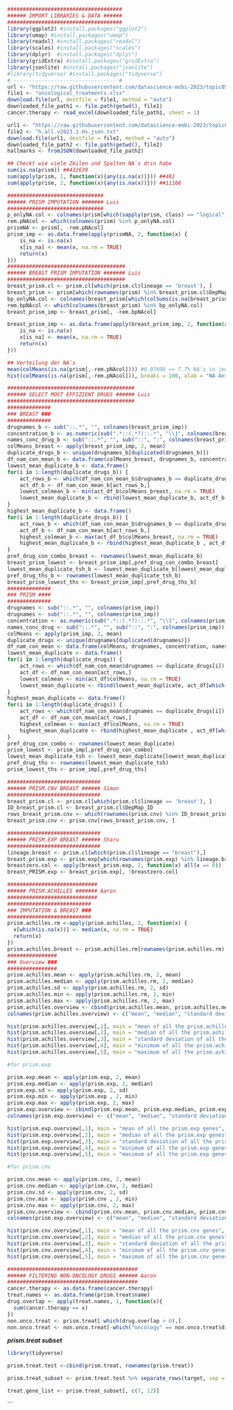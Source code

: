 ```r
#####################################
###### IMPORT LIBRARIES & DATA ######
#####################################
library(ggplot2) #install.packages("ggplot2")
library(umap) #install.packages("umap")
library(readxl) #install.packages("readxl")
library(scales) #install.packages("scales")
library(dplyr)  #install.packages("dplyr")
library(gridExtra) #install.packages("gridExtra")
library(jsonlite) #install.packages("jsonlite")
#library(tidyverse) #install.packages("tidyverse")
# --------------------------------- #
url <- "https://raw.githubusercontent.com/datascience-mobi-2023/topic05_team04/main/07_extdata/oncological_treatments.xlsx"
file1 <- "oncological_treatments.xlsx"
download.file(url, destfile = file1, method = "auto")
downloaded_file_path1 <- file.path(getwd(), file1)
cancer.therapy <- read_excel(downloaded_file_path1, sheet = 1)

url1 <- "https://raw.githubusercontent.com/datascience-mobi-2023/topic05_team04/main/07_extdata/h.all.v2023.1.Hs.json.txt"
file2 <- "h.all.v2023.1.Hs.json.txt"
download.file(url1, destfile = file2, method = "auto")
downloaded_file_path2 <- file.path(getwd(), file2)
hallmarks <- fromJSON(downloaded_file_path2)
```
```r
## Checkt wie viele Zeilen und Spalten NA`s drin habe
sum(is.na(prism)) ##432639
sum(apply(prism, 1, function(x){any(is.na(x))})) ##481
sum(apply(prism, 2, function(x){any(is.na(x))})) ##11168

###############################
###### PRISM IMPUTATION ####### Luis
###############################
p_onlyNA.col <- colnames(prism[which(sapply(prism, class) == "logical")]) 
rem.pNAcol <- which(colnames(prism) %in% p_onlyNA.col)
prismNA <- prism[, -rem.pNAcol]
prism_imp <- as.data.frame(apply(prismNA, 2, function(x) {
    is_na <- is.na(x)
    x[is_na] <- mean(x, na.rm = TRUE)
    return(x)
})) 
######################################
###### BREAST PRISM IMPUTATION ####### Luis
######################################
breast_prism.cl <- prism.cl[which(prism.cl$lineage == 'breast'), ]
breast_prism <- prism[which(rownames(prism) %in% breast_prism.cl$DepMap_ID), ]
bp_onlyNA.col <- colnames(breast_prism[which(colSums(is.na(breast_prism)) == 22)]) 
rem.bpNAcol <- which(colnames(breast_prism) %in% bp_onlyNA.col)
breast_prism_imp <- breast_prism[, -rem.bpNAcol] 

breast_prism_imp <- as.data.frame(apply(breast_prism_imp, 2, function(x) {
    is_na <- is.na(x)
    x[is_na] <- mean(x, na.rm = TRUE)
    return(x)
}))

## Verteilung der NA`s
mean(colMeans(is.na(prism[,-rem.pNAcol]))) #0.07698 => 7.7% NA`s in jeder Spalte
hist(colMeans(is.na(prism[,-rem.pNAcol])), breaks = 100, xlab = "NA Anteil", main = "Histogramm der NA Anteile")
```
```r
#########################################
###### SELECT MOST EFFIZIENT DRUGS ###### Luis
#########################################
##############
### BREAST ###
##############
drugnames_b <- sub("::.*", "", colnames(breast_prism_imp))
concentration_b <- as.numeric(sub(".*::(.*?)::.*", "\\1", colnames(breast_prism_imp)))
names_conc_drug_b <- sub("::.*", "", sub("::", ":", colnames(breast_prism_imp)))
colMeans_breast <- apply(breast_prism_imp, 2, mean)
duplicate_drugs_b <- unique(drugnames_b[duplicated(drugnames_b)])
df_nam_con_mean_b <- data.frame(colMeans_breast, drugnames_b, concentration_b, names_conc_drug_b)
lowest_mean_duplicate_b <- data.frame()
for(i in 1:length(duplicate_drugs_b)) {
    act_rows_b <- which(df_nam_con_mean_b$drugnames_b == duplicate_drugs_b[i])
    act_df_b <- df_nam_con_mean_b[act_rows_b,]
    lowest_colmean_b <- min(act_df_b$colMeans_breast, na.rm = TRUE)
    lowest_mean_duplicate_b <- rbind(lowest_mean_duplicate_b, act_df_b[which(act_df_b$colMeans_breast == lowest_colmean_b),])
}
highest_mean_duplicate_b <- data.frame()
for(i in 1:length(duplicate_drugs_b)) {
    act_rows_b <- which(df_nam_con_mean_b$drugnames_b == duplicate_drugs_b[i])
    act_df_b <- df_nam_con_mean_b[act_rows_b,]
    highest_colmean_b <- max(act_df_b$colMeans_breast, na.rm = TRUE)
    highest_mean_duplicate_b <- rbind(highest_mean_duplicate_b , act_df_b[which(act_df_b$colMeans_breast == highest_colmean_b),])
}
pref_drug_con_combo_breast <- rownames(lowest_mean_duplicate_b)
breast_prism_lowest <- breast_prism_imp[,pref_drug_con_combo_breast]
lowest_mean_duplicate_tsh_b <- lowest_mean_duplicate_b[lowest_mean_duplicate_b$colMeans_breast < -2,]
pref_drug_ths_b <- rownames(lowest_mean_duplicate_tsh_b)
breast_prism_lowest_ths <- breast_prism_imp[,pref_drug_ths_b]
##############
### PRISM ####
##############
drugnames <- sub("::.*", "", colnames(prism_imp))
drugnames <- sub("::.*", "", colnames(prism_imp))
concentration <- as.numeric(sub(".*::(.*?)::.*", "\\1", colnames(prism_imp)))
names_conc_drug <- sub("::.*", "", sub("::", ":", colnames(prism_imp)))
colMeans <- apply(prism_imp, 2, mean)
duplicate_drugs <- unique(drugnames[duplicated(drugnames)])
df_nam_con_mean <- data.frame(colMeans, drugnames, concentration, names_conc_drug)
lowest_mean_duplicate <- data.frame()
for(i in 1:length(duplicate_drugs)) {
    act_rows <- which(df_nam_con_mean$drugnames == duplicate_drugs[i])
    act_df <- df_nam_con_mean[act_rows,]
    lowest_colmean <- min(act_df$colMeans, na.rm = TRUE)
    lowest_mean_duplicate <- rbind(lowest_mean_duplicate, act_df[which(act_df$colMeans == lowest_colmean),])
}
highest_mean_duplicate <- data.frame()
for(i in 1:length(duplicate_drugs)) {
    act_rows <- which(df_nam_con_mean$drugnames == duplicate_drugs[i])
    act_df <- df_nam_con_mean[act_rows,]
    highest_colmean <- max(act_df$colMeans, na.rm = TRUE)
    highest_mean_duplicate <- rbind(highest_mean_duplicate , act_df[which(act_df$colMeans == highest_colmean),])
}
pref_drug_con_combo <- rownames(lowest_mean_duplicate)
prism_lowest <- prism_imp[,pref_drug_con_combo]
lowest_mean_duplicate_tsh <- lowest_mean_duplicate[lowest_mean_duplicate$colMeans < -2,]
pref_drug_ths <- rownames(lowest_mean_duplicate_tsh)
prism_lowest_ths <- prism_imp[,pref_drug_ths]
```
```r
##############################
###### PRISM.CNV BREAST ###### Simon
##############################
breast_prism.cl <- prism.cl[which(prism.cl$lineage == 'breast'), ]
ID_breast_prism.cl <- breast_prism.cl$DepMap_ID
rows_breast_prism.cnv <- which(rownames(prism.cnv) %in% ID_breast_prism.cl)
breast_prism.cnv <- prism.cnv[rows_breast_prism.cnv, ]
```
```r
##############################
###### PRISM.EXP BREAST ###### Sharu
##############################
lineage.breast <- prism.cl[which(prism.cl$lineage == "breast"),]
breast_prism.exp <- prism.exp[which(rownames(prism.exp) %in% lineage.breast$DepMap_ID),]
breastzero.col <- apply(breast_prism.exp, 2, function(x) all(x == 0))
breast_PRISM.exp <- breast_prism.exp[, !breastzero.col]
```
```r
#############################
###### PRISM.ACHILLES ####### Aaron
#############################
###########################
### IMPUTATION & BREAST ###
###########################
prism.achilles.rm <-apply(prism.achilles, 2, function(x) {
  x[which(is.na(x))] <- median(x, na.rm = TRUE)
  return(x)
})
prism.achilles.breast <- prism.achilles.rm[rownames(prism.achilles.rm) %in% breast_prism.cl, ]
################
### Overview ###
################
prism.achilles.mean <- apply(prism.achilles.rm, 2, mean)
prism.achilles.median <- apply(prism.achilles.rm, 2, median)
prism.achilles.sd <- apply(prism.achilles.rm, 2, sd)
prism.achilles.min <- apply(prism.achilles.rm, 2, min)
prism.achilles.max <- apply(prism.achilles.rm, 2, max)
prism.achilles.overview <- cbind(prism.achilles.mean, prism.achilles.median, prism.achilles.sd, prism.achilles.min, prism.achilles.max)
colnames(prism.achilles.overview) <- c("mean", "median", "standard deviation", "minimum", "maximum")

hist(prism.achilles.overview[,1], main = "mean of all the prism.achilles genes", xlab = "mean")
hist(prism.achilles.overview[,2], main = "median of all the prism.achilles genes", xlab = "median")
hist(prism.achilles.overview[,3], main = "standard deviation of all the prism.achilles genes", xlab = "standard deviation")
hist(prism.achilles.overview[,4], main = "minimum of all the prism.achilles genes", xlab = "minimum")
hist(prism.achilles.overview[,5], main = "maximum of all the prism.achilles genes", xlab = "maximum")
```

```r
#for prism.exp

prism.exp.mean <- apply(prism.exp, 2, mean)
prism.exp.median <- apply(prism.exp, 2, median)
prism.exp.sd <- apply(prism.exp, 2, sd)
prism.exp.min <- apply(prism.exp , 2, min)
prism.exp.max <- apply(prism.exp, 2, max)
prism.exp.overview <- cbind(prism.exp.mean, prism.exp.median, prism.exp.sd, prism.exp.min, prism.exp.max)
colnames(prism.exp.overview) <- c("mean", "median", "standard deviation", "minimum", "maximum")

hist(prism.exp.overview[,1], main = "mean of all the prism.exp genes", xlab = "mean")
hist(prism.exp.overview[,2], main = "median of all the prism.exp genes", xlab = "median")
hist(prism.exp.overview[,3], main = "standard deviation of all the prism.exp genes", xlab = "standard deviation")
hist(prism.exp.overview[,4], main = "minimum of all the prism.exp genes", xlab = "minimum")
hist(prism.exp.overview[,5], main = "maximum of all the prism.exp genes", xlab = "maximum")
````

```r
#for prism.cnv

prism.cnv.mean <- apply(prism.cnv, 2, mean)
prism.cnv.median <- apply(prism.cnv, 2, median)
prism.cnv.sd <- apply(prism.cnv, 2, sd)
prism.cnv.min <- apply(prism.cnv , 2, min)
prism.cnv.max <- apply(prism.cnv, 2, max)
prism.cnv.overview <- cbind(prism.cnv.mean, prism.cnv.median, prism.cnv.sd, prism.cnv.min, prism.cnv.max)
colnames(prism.exp.overview) <- c("mean", "median", "standard deviation", "minimum", "maximum")

hist(prism.cnv.overview[,1], main = "mean of all the prism.cnv genes", xlab = "mean")
hist(prism.cnv.overview[,2], main = "median of all the prism.cnv genes", xlab = "median")
hist(prism.cnv.overview[,3], main = "standard deviation of all the prism.cnv genes", xlab = "standard deviation")
hist(prism.cnv.overview[,4], main = "minimum of all the prism.cnv genes", xlab = "minimum")
hist(prism.cnv.overview[,5], main = "maximum of all the prism.cnv genes", xlab = "maximum")

```

```r
##########################################
###### FILTERING NON-ONCOLOGY DRUGS ###### Aaron
##########################################
cancer.therapy <- as.data.frame(cancer.therapy)
treat.names <- as.data.frame(prism.treat$name)
drug.overlap <- apply(treat.names, 1, function(x){
  sum(cancer.therapy == x)
})
non.onco.treat <- prism.treat[-which(drug.overlap > 0),]
non.onco.treat <- non.onco.treat[-which("oncology" == non.onco.treat$disease.area),]
```

***prism.treat subset***

```r

library(tidyverse)

prism.treat.test <-cbind(prism.treat, rownames(prism.treat))

prism.treat_subset <- prism.treat.test %>% separate_rows(target, sep = ",") 

treat.gene_list <- prism.treat_subset[, c(7, 12)]

```
```